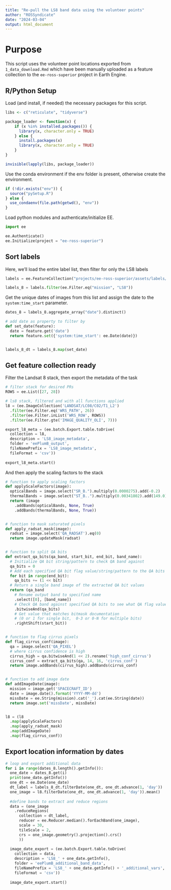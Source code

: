 ```yaml
---
title: "Re-pull the LS8 band data using the volunteer points"
author: "ROSSyndicate"
date: "2024-03-04"
output: html_document
---
```


# Purpose

This script uses the volunteer point locations exported from `1_data_download.Rmd` which have been manually uploaded as a feature collection to the `ee-ross-superior` project in Earth Engine.

## R/Python Setup

Load (and install, if needed) the necessary packages for this script.

```r
libs <- c("reticulate", "tidyverse")

package_loader <- function(x) {
    if (x %in% installed.packages()) {
      library(x, character.only = TRUE)
    } else {
      install.packages(x)
      library(x, character.only = TRUE)
    }
}

invisible(lapply(libs, package_loader))
```

Use the conda environment if the env folder is present, otherwise create the environment.

```r
if (!dir.exists("env")) {
  source("pySetup.R")
} else {
  use_condaenv(file.path(getwd(), "env"))
}
```

Load python modules and authenticate/initialize EE.

```python
import ee

ee.Authenticate()
ee.Initialize(project = "ee-ross-superior")
```

## Sort labels

Here, we'll load the entire label list, then filter for only the LS8 labels

```python
labels = ee.FeatureCollection("projects/ee-ross-superior/assets/labels/collated_label_data_v2023-07-20")

labels_8 = labels.filter(ee.Filter.eq("mission", "LS8"))
```

Get the unique dates of images from this list and assign the date to the `system:time_start` parameter.

```python
dates_8 = labels_8.aggregate_array("date").distinct()

# add date as property to filter by
def set_date(feature):
  date = feature.get('date')
  return feature.set({'system:time_start': ee.Date(date)})


labels_8_dt = labels_8.map(set_date)
```

## Get feature collection ready

Filter the Landsat 8 stack, then export the metadata of the task

```python
# filter stack for desired PRs
ROWS = ee.List([27, 28])

# ls8 stack, filtered and with all functions applied
l8 = (ee.ImageCollection('LANDSAT/LC08/C02/T1_L2')
  .filter(ee.Filter.eq('WRS_PATH', 26))
  .filter(ee.Filter.inList('WRS_ROW', ROWS))
  .filter(ee.Filter.gte('IMAGE_QUALITY_OLI', 7)))

export_l8_meta = (ee.batch.Export.table.toDrive(
  collection = l8,
  description = 'LS8_image_metadata',
  folder = 'eePlumB_output',
  fileNamePrefix = 'LS8_image_metadata',
  fileFormat = 'csv'))
  
export_l8_meta.start()

```

And then apply the scaling factors to the stack

```python
# function to apply scaling factors
def applyScaleFactors(image):
  opticalBands = image.select("SR_B.").multiply(0.0000275).add(-0.2)
  thermalBands = image.select("ST_B..").multiply(0.00341802).add(149.0)
  return (image
    .addBands(opticalBands, None, True)
    .addBands(thermalBands, None, True))


# function to mask saturated pixels
def apply_radsat_mask(image):
  radsat = image.select('QA_RADSAT').eq(0)
  return image.updateMask(radsat)


# function to split QA bits
def extract_qa_bits(qa_band, start_bit, end_bit, band_name):
  # Initialize QA bit string/pattern to check QA band against
  qa_bits = 0
  # Add each specified QA bit flag value/string/pattern to the QA bits to check/extract
  for bit in range(end_bit):
    qa_bits += (1 << bit)
  # Return a single band image of the extracted QA bit values
  return (qa_band
    # Rename output band to specified name
    .select([0], [band_name])
    # Check QA band against specified QA bits to see what QA flag values are set
    .bitwiseAnd(qa_bits)
    # Get value that matches bitmask documentation
    # (0 or 1 for single bit,  0-3 or 0-N for multiple bits)
    .rightShift(start_bit))


# function to flag cirrus pixels
def flag_cirrus_conf(image):
  qa = image.select('QA_PIXEL')
  # where cirrus confidence is high
  cirrus_high = qa.bitwiseAnd(1 << 2).rename('high_conf_cirrus')
  cirrus_conf = extract_qa_bits(qa, 14, 16, 'cirrus_conf')
  return image.addBands(cirrus_high).addBands(cirrus_conf)


# function to add image date
def addImageDate(image):
  mission = image.get('SPACECRAFT_ID')
  date = image.date().format('YYYY-MM-dd')
  missDate = ee.String(mission).cat('_').cat(ee.String(date))
  return image.set('missDate', missDate)


l8 = (l8
  .map(applyScaleFactors)
  .map(apply_radsat_mask)
  .map(addImageDate)
  .map(flag_cirrus_conf))

```

## Export location information by dates

```python
# loop and export additional data
for i in range(dates_8.length().getInfo()):
  one_date = dates_8.get(i)
  print(one_date.getInfo())
  one_dt = ee.Date(one_date)
  dt_label = labels_8_dt.filterDate(one_dt, one_dt.advance(1, 'day'))
  one_image = l8.filterDate(one_dt, one_dt.advance(1, 'day')).mean()
  
  #define bands to extract and reduce regions
  data = (one_image
    .reduceRegions(
      collection = dt_label,
      reducer = ee.Reducer.median().forEachBand(one_image),
      scale = 30,
      tileScale = 2,
      crs = one_image.geometry().projection().crs()
      ))
  
  image_date_export = (ee.batch.Export.table.toDrive(
    collection = data,
    description = 'LS8_' + one_date.getInfo(),
    folder = 'eePlumB_additional_band_data',
    fileNamePrefix = 'LS8_' + one_date.getInfo() + '_additional_vars',
    fileFormat = 'csv'))
    
  image_date_export.start()

```
